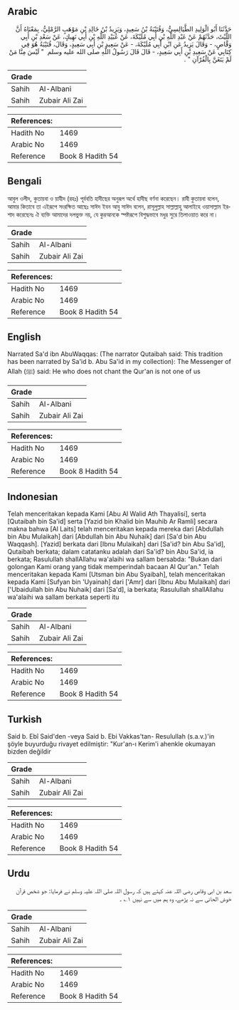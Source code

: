 ## Arabic


<div dir="rtl" lang="ar" style={{fontSize:'larger',backgroundColor:'#f8f9fa',padding:20}}>
حَدَّثَنَا أَبُو الْوَلِيدِ الطَّيَالِسِيُّ، وَقُتَيْبَةُ بْنُ سَعِيدٍ، وَيَزِيدُ بْنُ خَالِدِ بْنِ مَوْهَبٍ الرَّمْلِيُّ، بِمَعْنَاهُ أَنَّ اللَّيْثَ، حَدَّثَهُمْ عَنْ عَبْدِ اللَّهِ بْنِ أَبِي مُلَيْكَةَ، عَنْ عُبَيْدِ اللَّهِ بْنِ أَبِي نَهِيكٍ، عَنْ سَعْدِ بْنِ أَبِي وَقَّاصٍ، - وَقَالَ يَزِيدُ عَنِ ابْنِ أَبِي مُلَيْكَةَ، - عَنْ سَعِيدِ بْنِ أَبِي سَعِيدٍ، وَقَالَ، قُتَيْبَةُ هُوَ فِي كِتَابِي عَنْ سَعِيدِ بْنِ أَبِي سَعِيدٍ، - قَالَ قَالَ رَسُولُ اللَّهِ صلى الله عليه وسلم ‏ "‏ لَيْسَ مِنَّا مَنْ لَمْ يَتَغَنَّ بِالْقُرْآنِ ‏"‏ ‏.‏
</div>
<div style={{backgroundColor:'#f8f9fa',padding:20, marginBottom: 10}}><table> <thead> <tr> <th>Grade</th> <th></th> </tr> </thead> <tbody> <tr><td>Sahih</td><td>Al-Albani</td></tr><tr><td>Sahih</td><td>Zubair Ali Zai</td></tr></tbody></table><table> <thead> <tr> <th>References:</th> <th></th> </tr> </thead> <tbody><tr><td>Hadith No</td><td>1469</td></tr><tr><td>Arabic No</td><td>1469</td></tr><tr><td>Reference</td><td>Book 8 Hadith 54</td></tr></tbody></table></div>

## Bengali


<div dir="ltr" lang="bn" style={{fontSize:'larger',backgroundColor:'#f8f9fa',padding:20}}>
আবুল ওলীদ, কুতায়বা ও য়াযীদ (রহঃ) পূর্ববতি হাদীছের অনুরূপ অর্থে হাদীছ বর্ণনা করেছেন। রাবী কুতায়বা বলেন, আমার কিতাবে তা এইরূপে সংরক্ষিত আছেঃ সাঈদ ইবন আবু সাঈদ বলেন, রাসূলুল্লাহ সাল্লাল্লাহু আলাইহে ওয়াসাল্লাম ইরশাদ করেছেনঃ ঐ ব্যক্তি আমাদের দলভুক্ত নয়, যে কুরআনকে স্পষ্টরূপে বিশুদ্ধভাবে মধুর সুরে তিলাওয়াত করে না।
</div>
<div style={{backgroundColor:'#f8f9fa',padding:20, marginBottom: 10}}><table> <thead> <tr> <th>Grade</th> <th></th> </tr> </thead> <tbody> <tr><td>Sahih</td><td>Al-Albani</td></tr><tr><td>Sahih</td><td>Zubair Ali Zai</td></tr></tbody></table><table> <thead> <tr> <th>References:</th> <th></th> </tr> </thead> <tbody><tr><td>Hadith No</td><td>1469</td></tr><tr><td>Arabic No</td><td>1469</td></tr><tr><td>Reference</td><td>Book 8 Hadith 54</td></tr></tbody></table></div>

## English


<div dir="ltr" lang="en" style={{fontSize:'larger',backgroundColor:'#f8f9fa',padding:20}}>
Narrated Sa'd ibn AbuWaqqas: (The narrator Qutaibah said: This tradition has been narrated by Sa'id b. Abu Sa'id in my collection): The Messenger of Allah (ﷺ) said: He who does not chant the Qur'an is not one of us
</div>
<div style={{backgroundColor:'#f8f9fa',padding:20, marginBottom: 10}}><table> <thead> <tr> <th>Grade</th> <th></th> </tr> </thead> <tbody> <tr><td>Sahih</td><td>Al-Albani</td></tr><tr><td>Sahih</td><td>Zubair Ali Zai</td></tr></tbody></table><table> <thead> <tr> <th>References:</th> <th></th> </tr> </thead> <tbody><tr><td>Hadith No</td><td>1469</td></tr><tr><td>Arabic No</td><td>1469</td></tr><tr><td>Reference</td><td>Book 8 Hadith 54</td></tr></tbody></table></div>

## Indonesian


<div dir="ltr" lang="id" style={{fontSize:'larger',backgroundColor:'#f8f9fa',padding:20}}>
Telah menceritakan kepada Kami [Abu Al Walid Ath Thayalisi], serta [Qutaibah bin Sa'id] serta [Yazid bin Khalid bin Mauhib Ar Ramli] secara makna bahwa [Al Laits] telah menceritakan kepada mereka dari [Abdullah bin Abu Mulaikah] dari [Abdullah bin Abu Nuhaik] dari [Sa'd bin Abu Waqqash]. [Yazid] berkata dari [Ibnu Mulaikah] dari [Sa'id? bin Abu Sa'id], Qutaibah berkata; dalam catatanku adalah dari Sa'id? bin Abu Sa'id, ia berkata; Rasulullah shallAllahu wa'alaihi wa sallam bersabda: "Bukan dari golongan Kami orang yang tidak memperindah bacaan Al Qur'an." Telah menceritakan kepada Kami [Utsman bin Abu Syaibah], telah menceritakan kepada Kami [Sufyan bin 'Uyainah] dari ['Amr] dari [Ibnu Abu Mulaikah] dari ['Ubaidullah bin Abu Nuhaik] dari [Sa'd], ia berkata; Rasulullah shallAllahu wa'alaihi wa sallam berkata seperti itu
</div>
<div style={{backgroundColor:'#f8f9fa',padding:20, marginBottom: 10}}><table> <thead> <tr> <th>Grade</th> <th></th> </tr> </thead> <tbody> <tr><td>Sahih</td><td>Al-Albani</td></tr><tr><td>Sahih</td><td>Zubair Ali Zai</td></tr></tbody></table><table> <thead> <tr> <th>References:</th> <th></th> </tr> </thead> <tbody><tr><td>Hadith No</td><td>1469</td></tr><tr><td>Arabic No</td><td>1469</td></tr><tr><td>Reference</td><td>Book 8 Hadith 54</td></tr></tbody></table></div>

## Turkish


<div dir="ltr" lang="tr" style={{fontSize:'larger',backgroundColor:'#f8f9fa',padding:20}}>
Said b. Ebî Said'den -veya Said b. Ebi Vakkas'tan- Resulullah (s.a.v.)'in şöyle buyurduğu rivayet edilmiştir: "Kur'an-ı Kerim'i ahenkle okumayan bizden değildir
</div>
<div style={{backgroundColor:'#f8f9fa',padding:20, marginBottom: 10}}><table> <thead> <tr> <th>Grade</th> <th></th> </tr> </thead> <tbody> <tr><td>Sahih</td><td>Al-Albani</td></tr><tr><td>Sahih</td><td>Zubair Ali Zai</td></tr></tbody></table><table> <thead> <tr> <th>References:</th> <th></th> </tr> </thead> <tbody><tr><td>Hadith No</td><td>1469</td></tr><tr><td>Arabic No</td><td>1469</td></tr><tr><td>Reference</td><td>Book 8 Hadith 54</td></tr></tbody></table></div>

## Urdu


<div dir="rtl" lang="ur" style={{fontSize:'larger',backgroundColor:'#f8f9fa',padding:20}}>
سعد بن ابی وقاص رضی اللہ عنہ کہتے ہیں کہ رسول اللہ صلی اللہ علیہ وسلم نے فرمایا: جو شخص قرآن خوش الحانی سے نہ پڑھے، وہ ہم میں سے نہیں ۱؎ ۔
</div>
<div style={{backgroundColor:'#f8f9fa',padding:20, marginBottom: 10}}><table> <thead> <tr> <th>Grade</th> <th></th> </tr> </thead> <tbody> <tr><td>Sahih</td><td>Al-Albani</td></tr><tr><td>Sahih</td><td>Zubair Ali Zai</td></tr></tbody></table><table> <thead> <tr> <th>References:</th> <th></th> </tr> </thead> <tbody><tr><td>Hadith No</td><td>1469</td></tr><tr><td>Arabic No</td><td>1469</td></tr><tr><td>Reference</td><td>Book 8 Hadith 54</td></tr></tbody></table></div>